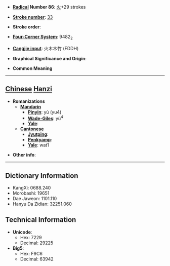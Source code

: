 * '''[[Wiktionary:Chinese radical index| Radical]] Number 86''': [[Wiktionary:Chinese radical index 火|火]]+29 strokes

* '''[[Wiktionary:Chinese total strokes index|Stroke number]]''': [[Wiktionary:Chinese total strokes index 33|33]]

* '''Stroke order''': 

* '''[[Wiktionary:Chinese four corner index|Four-Corner System]]''': 9482<sub>2</sub>

* '''[[Wiktionary:Chinese Cangjie index|Cangjie input]]''': 火木木竹 (FDDH)

* '''Graphical Significance and Origin''': 

* '''Common Meaning'''

----

== [[Chinese]] [[Hanzi]] ==

* '''Romanizations'''
** '''[[Mandarin]]'''
*** '''[[Pinyin]]''': yù (yu4)
*** '''[[Wade-Giles]]''': yü<sup>4</sup>
*** '''[[Yale]]''': 
** '''[[Cantonese]]'''
*** '''[[Jyutping]]''':
*** '''[[Penkyamp]]''': 
*** '''[[Yale]]''': wat1

* '''Other info''': 

----

== Dictionary Information ==

* KangXi: 0688.240
* Morobashi: 19651
* Dae Jaweon: 1101.110
* Hanyu Da Zidian: 32251.060

== Technical Information ==

* '''Unicode''':
** Hex: 7229
** Decimal: 29225
* '''Big5''':
** Hex: F9C6
** Decimal: 63942